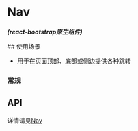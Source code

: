 

<Meta of={NavStories} />

# Nav
<p><em><strong>(react-bootstrap原生组件)</strong></em></p>
## 使用场景

- 用于在页面顶部、底部或侧边提供各种跳转

### 常规

<Canvas of={NavStories.Basic}/>

## API
详情请见<a href="https://react-bootstrap.github.io/docs/components/navs/#nav">Nav</a>